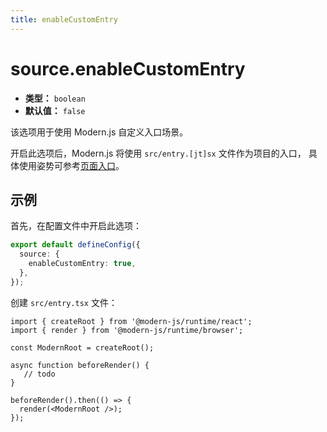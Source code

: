 ```yaml
---
title: enableCustomEntry
---
```


# source.enableCustomEntry

- **类型：** `boolean`
- **默认值：** `false`

该选项用于使用 Modern.js 自定义入口场景。

开启此选项后，Modern.js 将使用 `src/entry.[jt]sx` 文件作为项目的入口， 具体使用姿势可参考[页面入口](/guides/concept/entries.html)。

## 示例

首先，在配置文件中开启此选项：

```ts title="modern.config.ts"
export default defineConfig({
  source: {
    enableCustomEntry: true,
  },
});
```

创建 `src/entry.tsx` 文件：

```tsx
import { createRoot } from '@modern-js/runtime/react';
import { render } from '@modern-js/runtime/browser';

const ModernRoot = createRoot();

async function beforeRender() {
   // todo
}

beforeRender().then(() => {
  render(<ModernRoot />);
});
```
